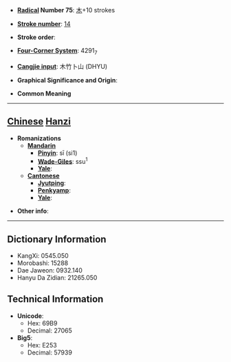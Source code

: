 * '''[[Wiktionary:Chinese radical index| Radical]] Number 75''': [[Wiktionary:Chinese radical index 木|木]]+10 strokes

* '''[[Wiktionary:Chinese total strokes index|Stroke number]]''': [[Wiktionary:Chinese total strokes index 14|14]]

* '''Stroke order''': 

* '''[[Wiktionary:Chinese four corner index|Four-Corner System]]''': 4291<sub>7</sub>

* '''[[Wiktionary:Chinese Cangjie index|Cangjie input]]''': 木竹卜山 (DHYU)

* '''Graphical Significance and Origin''': 

* '''Common Meaning'''

----

== [[Chinese]] [[Hanzi]] ==

* '''Romanizations'''
** '''[[Mandarin]]'''
*** '''[[Pinyin]]''': sī (si1)
*** '''[[Wade-Giles]]''': ssu<sup>1</sup>
*** '''[[Yale]]''': 
** '''[[Cantonese]]'''
*** '''[[Jyutping]]''':
*** '''[[Penkyamp]]''': 
*** '''[[Yale]]''': 

* '''Other info''': 

----

== Dictionary Information ==

* KangXi: 0545.050
* Morobashi: 15288
* Dae Jaweon: 0932.140
* Hanyu Da Zidian: 21265.050

== Technical Information ==

* '''Unicode''':
** Hex: 69B9
** Decimal: 27065
* '''Big5''':
** Hex: E253
** Decimal: 57939
